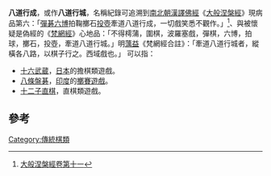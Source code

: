 '''八道行成'''，或作'''八道行城'''，名稱紀錄可追溯到[[南北朝|南北朝]][[佛經翻譯|漢譯佛經]]《[[大般涅槃經|大般涅槃經]]》現病品第六：「[[彈棋|彈碁]][[六博|六博]]拍鞠擲石[[投壺|投壺]]牽道八道行成，一切戲笑悉不觀作。」<ref>[http://w3.cbeta.org/cgi-bin/goto.pl?book=T&vol=12&page=0433&col=a&line=  大般涅槃經卷第十一]</ref>、與被懷疑是偽經的《[[梵網經_(大乘佛教)|梵網經]]》心地品：「不得樗蒲，圍棋，波羅塞戲，彈棋，六博，拍球，擲石，投壺，牽道八道行城。」明[[蕅益智旭|蕅益]]《梵網經合註》：「牽道八道行城者，縱橫各八路，以棋子行之。西域戲也。」
可以指：

*[[十六武蔵|十六武蔵]]，[[日本|日本]]的擔棋類遊戲。
*[[八條盤碁|八條盤碁]]，[[印度|印度]]的[[擲賽遊戲|擲賽遊戲]]。
*[[十二子直棋|十二子直棋]]，直棋類遊戲。

==參考==
<div class="references-small">
<references/>
</div>

{{disambig|Cat=四字消歧义}}

[[Category:傳統棋類|Category:傳統棋類]]